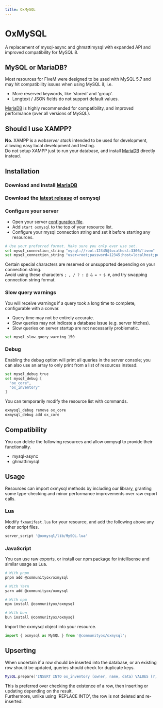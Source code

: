 ```yaml
---
title: OxMySQL
---
```


# OxMySQL


<ResourceLinks repo="https://github.com/communityox/oxmysql" />

A replacement of mysql-async and ghmattimysql with expanded API and improved compatibility for MySQL 8.

## MySQL or MariaDB?

Most resources for FiveM were designed to be used with MySQL 5.7 and may hit compatibility issues when using MySQL 8, i.e.

- More reserved keywords, like 'stored' and 'group'.
- Longtext / JSON fields do not support default values.

[MariaDB](https://mariadb.com/downloads/community/) is highly recommended for compatibility, and improved performance (over all versions of MySQL).

## Should I use XAMPP?

**No.** XAMPP is a _webserver stack_ intended to be used for development, allowing easy local development and testing.  
Do not setup XAMPP just to run your database, and install [MariaDB](https://mariadb.com/downloads/community/) directly instead.

## Installation

<Steps>

### Download and install [MariaDB](https://mariadb.com/downloads/community/)

### Download the [latest release](https://github.com/communityox/oxmysql/releases/latest) of oxmysql

### Configure your server

- Open your server [configuration file](https://docs.fivem.net/docs/server-manual/setting-up-a-server-vanilla/#servercfg).
- Add `start oxmysql` to the top of your resource list.
- Configure your mysql connection string and set it before starting any resources.

```bash
# Use your preferred format. Make sure you only ever use set.
set mysql_connection_string "mysql://root:12345@localhost:3306/fivem"
set mysql_connection_string "user=root;password=12345;host=localhost;port=3306;database=fivem"
```

<Callout type="info">

Certain special characters are reserved or unsupported depending on your connection string.  
Avoid using these characters `; , / ? : @ & = + $ #`, and try swapping connection string format.

</Callout>

### Slow query warnings

You will receive warnings if a query took a long time to complete, configurable with a convar.  
- Query time may not be entirely accurate.
- Slow queries may not indicate a database issue (e.g. server hitches).
- Slow queries on server startup are not necessarily problematic.

```bash
set mysql_slow_query_warning 150
```

### Debug

Enabling the debug option will print all queries in the server console; you can also use an array to only print from a list of resources instead.

```bash
set mysql_debug true
set mysql_debug [
  "ox_core",
  "ox_inventory"
]
```

You can temporarily modify the resource list with commands.

```bash
oxmysql_debug remove ox_core
oxmysql_debug add ox_core
```

</Steps>

## Compatibility

You can delete the following resources and allow oxmysql to provide their functionality.

- mysql-async
- ghmattimysql

## Usage

Resources can import oxmysql methods by including our library, granting some type-checking and minor performance improvements over raw export calls.

### Lua

Modify `fxmanifest.lua` for your resource, and add the following above any other script files.

```lua
server_script '@oxmysql/lib/MySQL.lua'
```

### JavaScript

You can use raw exports, or install [our npm package](https://www.npmjs.com/package/@communityox/oxmysql) for intellisense and similar usage as Lua.

```bash
# With pnpm
pnpm add @communityox/oxmysql

# With Yarn
yarn add @communityox/oxmysql

# With npm
npm install @communityox/oxmysql

# With bun
bun install @communityox/oxmysql
```

Import the oxmysql object into your resource.

```js
import { oxmysql as MySQL } from '@communityox/oxmysql';
```

## Upserting

When uncertain if a row should be inserted into the database, or an existing row should be updated, queries should check for duplicate keys.

```lua
MySQL.prepare('INSERT INTO ox_inventory (owner, name, data) VALUES (?, ?, ?) ON DUPLICATE KEY UPDATE data = VALUES(data)', { owner, dbId, inventory })
```

This is preferred over checking the existence of a row, then inserting or updating depending on the result.  
Furthermore, unlike using 'REPLACE INTO', the row is not deleted and re-inserted.
